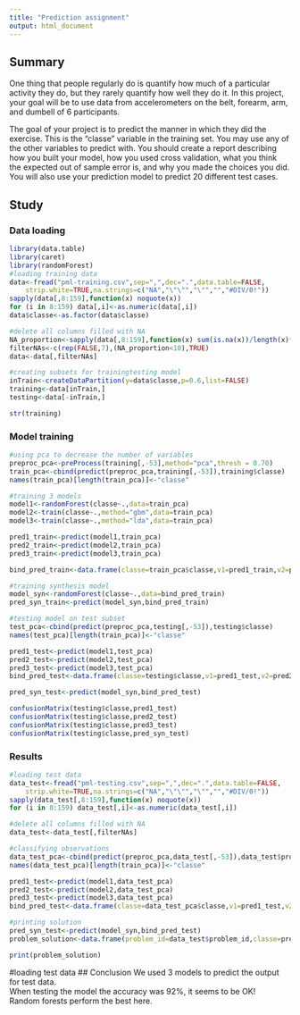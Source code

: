 ---
title: "Prediction assignment"
output: html_document
---

## Summary

One thing that people regularly do is quantify how much of a particular activity they do, but they rarely quantify how well they do it. In this project, your goal will be to use data from accelerometers on the belt, forearm, arm, and dumbell of 6 participants.

The goal of your project is to predict the manner in which they did the exercise. This is the "classe" variable in the training set. You may use any of the other variables to predict with. You should create a report describing how you built your model, how you used cross validation, what you think the expected out of sample error is, and why you made the choices you did. You will also use your prediction model to predict 20 different test cases.

## Study

### Data loading

```{r data loading and cleaning, message=F, warning=F,echo=T,results='hide'}
library(data.table)
library(caret)
library(randomForest)
#loading training data
data<-fread("pml-training.csv",sep=",",dec=".",data.table=FALSE,
    strip.white=TRUE,na.strings=c("NA","\"\"","\"","","#DIV/0!"))
sapply(data[,8:159],function(x) noquote(x))
for (i in 8:159) data[,i]<-as.numeric(data[,i])
data$classe<-as.factor(data$classe)

#delete all columns filled with NA
NA_proportion<-sapply(data[,8:159],function(x) sum(is.na(x))/length(x)*100)
filterNAs<-c(rep(FALSE,7),(NA_proportion<10),TRUE)
data<-data[,filterNAs]

#creating subsets for trainingtesting model
inTrain<-createDataPartition(y=data$classe,p=0.6,list=FALSE)
training<-data[inTrain,]
testing<-data[-inTrain,]

```
```{r data synthesis}
str(training)
```

### Model training

```{r model training ,cache=TRUE, message=F, warning=F,echo=T,results='hide'}
#using pca to decrease the number of variables
preproc_pca<-preProcess(training[,-53],method="pca",thresh = 0.70)
train_pca<-cbind(predict(preproc_pca,training[,-53]),training$classe)
names(train_pca)[length(train_pca)]<-"classe"

#training 3 models
model1<-randomForest(classe~.,data=train_pca)
model2<-train(classe~.,method="gbm",data=train_pca)
model3<-train(classe~.,method="lda",data=train_pca)

pred1_train<-predict(model1,train_pca)
pred2_train<-predict(model2,train_pca)
pred3_train<-predict(model3,train_pca)

bind_pred_train<-data.frame(classe=train_pca$classe,v1=pred1_train,v2=pred2_train,v3=pred3_train)

#training synthesis model
model_syn<-randomForest(classe~.,data=bind_pred_train)
pred_syn_train<-predict(model_syn,bind_pred_train)

#testing model on test subset
test_pca<-cbind(predict(preproc_pca,testing[,-53]),testing$classe)
names(test_pca)[length(train_pca)]<-"classe"

pred1_test<-predict(model1,test_pca)
pred2_test<-predict(model2,test_pca)
pred3_test<-predict(model3,test_pca)
bind_pred_test<-data.frame(classe=testing$classe,v1=pred1_test,v2=pred2_test,v3=pred3_test)

pred_syn_test<-predict(model_syn,bind_pred_test)
```


```{r model performance}
confusionMatrix(testing$classe,pred1_test)
confusionMatrix(testing$classe,pred2_test)
confusionMatrix(testing$classe,pred3_test)
confusionMatrix(testing$classe,pred_syn_test)
```

### Results

```{r results, message=F, warning=F,echo=T,results='hide'}
#loading test data
data_test<-fread("pml-testing.csv",sep=",",dec=".",data.table=FALSE,
    strip.white=TRUE,na.strings=c("NA","\"\"","\"","","#DIV/0!"))
sapply(data_test[,8:159],function(x) noquote(x))
for (i in 8:159) data_test[,i]<-as.numeric(data_test[,i])

#delete all columns filled with NA
data_test<-data_test[,filterNAs]

#classifying observations
data_test_pca<-cbind(predict(preproc_pca,data_test[,-53]),data_test$problem_id)
names(data_test_pca)[length(train_pca)]<-"classe"

pred1_test<-predict(model1,data_test_pca)
pred2_test<-predict(model2,data_test_pca)
pred3_test<-predict(model3,data_test_pca)
bind_pred_test<-data.frame(classe=data_test_pca$classe,v1=pred1_test,v2=pred2_test,v3=pred3_test)

#printing solution
pred_syn_test<-predict(model_syn,bind_pred_test)
problem_solution<-data.frame(problem_id=data_test$problem_id,classe=pred_syn_test)
```

```{r solution, message=F, warning=F,echo=T}
print(problem_solution)
```
#loading test data
## Conclusion 
We used 3 models to predict the output for test data.  
When testing the model the accuracy was 92%, it seems to be OK!  
Random forests perform the best here.
